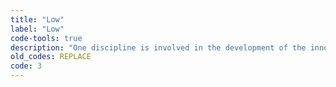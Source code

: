```yaml
---
title: "Low"
label: "Low"
code-tools: true
description: "One discipline is involved in the development of the innovation."
old_codes: REPLACE
code: 3
---
```

